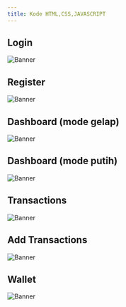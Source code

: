 ---
title: Kode HTML,CSS,JAVASCRIPT
---


## Login
![Banner](/images/log1.png)

## Register
![Banner](/images/log2.png)

## Dashboard (mode gelap)
![Banner](/images/log3.png)

## Dashboard (mode putih)
![Banner](/images/log4.png)

## Transactions
![Banner](/images/log5.png)

## Add Transactions
![Banner](/images/log6.png)

## Wallet
![Banner](/images/log7.png)
